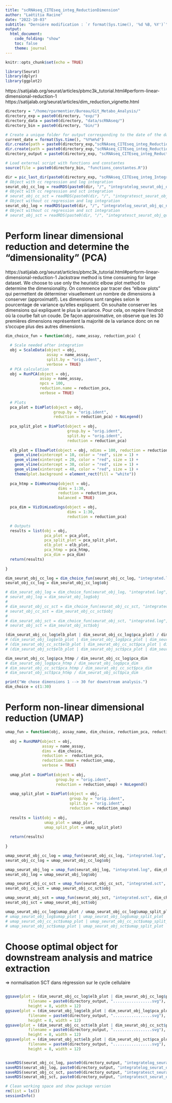 ```yaml
---
title: "scRNAseq_CITEseq_integ_ReductionDimension"
author: "Laëtitia Racine"
date: "2022-10-03"
subtitle: "Dernière modification : `r format(Sys.time(), '%d %B, %Y')`"
output:
  html_document:
    code_folding: "show"
    toc: false
    theme: journal
---
```


```r
knitr::opts_chunk$set(echo = TRUE)
```

```r

library(Seurat)
library(dplyr)
library(ggplot2)

```

https://satijalab.org/seurat/articles/pbmc3k_tutorial.html#perform-linear-dimensional-reduction-1
https://satijalab.org/seurat/articles/dim_reduction_vignette.html

```r

directory = "/home/rparmentier/Bureau/Git_Metabo_Analysis/"
directory_exp = paste0(directory, "exp/")
directory_data = paste0(directory, "data/scRNAseq/")
directory_bin = paste0(directory, "bin/")

# Create a unique folder for output corresponding to the date of the day
current_date = format(Sys.time(), "%Y%m%d")
dir.create(path = paste0(directory_exp,"scRNAseq_CITEseq_integ_ReductionDimensions/"))
dir.create(path = paste0(directory_exp,"scRNAseq_CITEseq_integ_ReductionDimensions/", current_date))
directory_output = paste0(directory_exp, "scRNAseq_CITEseq_integ_ReductionDimensions/", current_date, "/")

# Load external script with functions and constantes 
source(file = paste0(directory_bin, "functions_constantes.R"))

```

```r

dir = pic_last_dir(paste0(directory_exp, "scRNAseq_CITEseq_integ_IntegrateConditions/"))
# Object with cc regression and log integration
seurat_obj_cc_log = readRDS(paste0(dir, "/", "integratelog_seurat_obj_qc_norm_ccr.rds"))
# Object with cc regression and sct integration
# seurat_obj_cc_sct = readRDS(paste0(dir, "/", "integratesct_seurat_obj_qc_norm_ccr.rds"))
# Object without cc regression and log integration
seurat_obj_log = readRDS(paste0(dir, "/", "integratelog_seurat_obj_qc_norm.rds"))
# Object without cc regression and sct integration
# seurat_obj_sct = readRDS(paste0(dir, "/", "integratesct_seurat_obj_qc_norm.rds"))

```


# Perform linear dimensional reduction and determine the "dimensionality" (PCA)

https://satijalab.org/seurat/articles/pbmc3k_tutorial.html#perform-linear-dimensional-reduction-1
Jackstraw method is time consuming for large dataset. We choose to use only the heuristic elbow plot method to determine the dimensionality.
On commence par tracer des "elbow plots" qui permettent de déterminer visuellement un nombre de dimensions à conserver (approximatif). Les dimensions sont rangées selon le pourcentage de variance qu'elles expliquent. On souhaite conserver les dimensions qui expliquent le plus la variance. Pour cela, on repère l'endroit où la courbe fait un coude.
De façon approximative, on observe que les 30 premières dimensions représentent la majorité de la variance donc on ne s'occupe plus des autres dimensions. 

```r

dim_choice_fun = function(obj, name_assay, reduction_pca) {
  
  # Scale needed after integration
  obj = ScaleData(object = obj,
                  assay = name_assay,
                  split.by = "orig.ident",
                  verbose = TRUE)
  # PCA calculation
  obj = RunPCA(object = obj,
               assay = name_assay,
               npcs = 100,
               reduction.name = reduction_pca,
               verbose = TRUE)
  
  # Plots
  pca_plot = DimPlot(object = obj, 
                     group.by = "orig.ident", 
                     reduction = reduction_pca) + NoLegend() 
  
  pca_split_plot = DimPlot(object = obj, 
                           group.by = "orig.ident", 
                           split.by = "orig.ident", 
                           reduction = reduction_pca)
   
  elb_plot = ElbowPlot(object = obj, ndims = 100, reduction = reduction_pca) +
    geom_vline(xintercept = 10, color = "red", size = 1) +
    geom_vline(xintercept = 20, color = "red", size = 1) +
    geom_vline(xintercept = 30, color = "red", size = 1) +
    geom_vline(xintercept = 40, color = "red", size = 1) +
    theme(plot.background = element_rect(fill = "white"))
  
  pca_htmp = DimHeatmap(object = obj,
                       dims = 1:30,
                       reduction = reduction_pca,
                       balanced = TRUE)

  pca_dim = VizDimLoadings(object = obj,
                           dims = 1:30, 
                           reduction = reduction_pca)

  # Outputs
  results = list(obj = obj,
                 pca_plot = pca_plot,
                 pca_split_plot = pca_split_plot,
                 elb_plot = elb_plot,
                 pca_htmp = pca_htmp,
                 pca_dim = pca_dim)
  return(results)
  
}

dim_seurat_obj_cc_log = dim_choice_fun(seurat_obj_cc_log, "integrated.log", "pca.lognorm")
seurat_obj_cc_log = dim_seurat_obj_cc_log$obj

# dim_seurat_obj_log = dim_choice_fun(seurat_obj_log, "integrated.log", "pca.lognorm")
# seurat_obj_log = dim_seurat_obj_log$obj
# 
# dim_seurat_obj_cc_sct = dim_choice_fun(seurat_obj_cc_sct, "integrated.log", "pca.lognorm")
# seurat_obj_cc_sct = dim_seurat_obj_cc_sct$obj
# 
# dim_seurat_obj_sct = dim_choice_fun(seurat_obj_sct, "integrated.log", "pca.lognorm")
# seurat_obj_sct = dim_seurat_obj_sct$obj

```

```r

(dim_seurat_obj_cc_log$elb_plot | dim_seurat_obj_cc_log$pca_plot) / dim_seurat_obj_cc_log$pca_split_plot
# (dim_seurat_obj_log$elb_plot | dim_seurat_obj_log$pca_plot | dim_seurat_obj_log$pca_split_plot)
# (dim_seurat_obj_cc_sct$elb_plot | dim_seurat_obj_cc_sct$pca_plot | dim_seurat_obj_cc_sct$pca_split_plot)
# (dim_seurat_obj_sct$elb_plot | dim_seurat_obj_sct$pca_plot | dim_seurat_obj_sct$pca_split_plot)

```

```r

dim_seurat_obj_cc_log$pca_htmp / dim_seurat_obj_cc_log$pca_dim
# dim_seurat_obj_log$pca_htmp / dim_seurat_obj_log$pca_dim
# dim_seurat_obj_cc_sct$pca_htmp / dim_seurat_obj_cc_sct$pca_dim
# dim_seurat_obj_sct$pca_htmp / dim_seurat_obj_sct$pca_dim

```

```r

print("We chose dimensions 1 --> 30 for downstream analysis.")
dim_choice = c(1:30)

```


# Perform non-linear dimensional reduction (UMAP)

```r

umap_fun = function(obj, assay_name, dim_choice, reduction_pca, reduction_umap) {
  
  obj = RunUMAP(object = obj, 
                assay = name_assay,
                dims = dim_choice, 
                reduction =  reduction_pca, 
                reduction.name = reduction_umap, 
                verbose = TRUE)
  
  umap_plot = DimPlot(object = obj, 
                      group.by = "orig.ident", 
                      reduction = reduction_umap) + NoLegend()
  
  umap_split_plot = DimPlot(object = obj, 
                            group.by = "orig.ident", 
                            split.by = "orig.ident", 
                            reduction = reduction_umap)
  
  results = list(obj = obj,
                 umap_plot = umap_plot,
                 umap_split_plot = umap_split_plot)
  
  return(results)
  
}

umap_seurat_obj_cc_log = umap_fun(seurat_obj_cc_log, "integrated.log", dim_choice, "pca.lognorm", "umap.lognorm")
seurat_obj_cc_log = umap_seurat_obj_cc_log$obj

umap_seurat_obj_log = umap_fun(seurat_obj_log, "integrated.log", dim_choice, "pca.lognorm", "umap.lognorm")
seurat_obj_log = umap_seurat_obj_log$obj

umap_seurat_obj_cc_sct = umap_fun(seurat_obj_cc_sct, "integrated.sct", dim_choice, "pca.sct", "umap.sct")
seurat_obj_cc_sct = umap_seurat_obj_cc_sct$obj

umap_seurat_obj_sct = umap_fun(seurat_obj_sct, "integrated.sct", dim_choice, "pca.sct", "umap.sct")
seurat_obj_sct = umap_seurat_obj_sct$obj

```

```r

umap_seurat_obj_cc_log$umap_plot / umap_seurat_obj_cc_log$umap_split_plot
# umap_seurat_obj_log$umap_plot | umap_seurat_obj_log$umap_split_plot
# umap_seurat_obj_cc_sct$umap_plot | umap_seurat_obj_cc_sct$umap_split_plot
# umap_seurat_obj_sct$umap_plot | umap_seurat_obj_sct$umap_split_plot

```


# Choose optimal object for downstream analysis and matrice extraction

=> normalisation SCT dans régression sur le cycle cellulaire 

```r



```


```r

ggsave(plot = (dim_seurat_obj_cc_log$elb_plot | dim_seurat_obj_cc_log$pca_plot) / dim_seurat_obj_cc_log$pca_split_plot, 
          filename = paste0(directory_output, ".................svg"),
          height = 8, width = 12)
ggsave(plot = (dim_seurat_obj_log$elb_plot | dim_seurat_obj_log$pca_plot) / dim_seurat_obj_log$pca_split_plot, 
          filename = paste0(directory_output, ".................svg"),
          height = 8, width = 12)
ggsave(plot = (dim_seurat_obj_cc_sct$elb_plot | dim_seurat_obj_cc_sct$pca_plot) / dim_seurat_obj_cc_sct$pca_split_plot, 
          filename = paste0(directory_output, ".................svg"),
          height = 8, width = 12)
ggsave(plot = (dim_seurat_obj_sct$elb_plot | dim_seurat_obj_sct$pca_plot) / dim_seurat_obj_sct$pca_split_plot, 
          filename = paste0(directory_output, ".................svg"),
          height = 8, width = 12)


saveRDS(seurat_obj_cc_log, paste0(directory_output, "integratelog_seurat_obj_qc_norm_ccr_reduc.rds"))
saveRDS(seurat_obj_log, paste0(directory_output, "integratelog_seurat_obj_qc_norm_reduc.rds")) 
saveRDS(seurat_obj_cc_sct, paste0(directory_output, "integratesct_seurat_obj_qc_norm_ccr_reduc.rds"))
saveRDS(seurat_obj_sct, paste0(directory_output, "integratesct_seurat_obj_qc_norm_reduc.rds"))

```

```r

# Clean working space and show package version
rm(list = ls())
sessionInfo()

```
